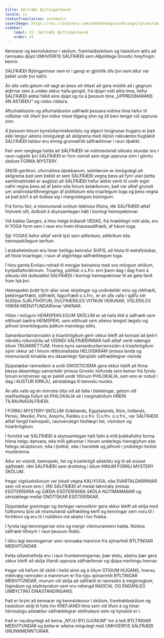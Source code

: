 ```yaml
---
title: Sálfræði Byltingarkennd
locale: is
statusTranslation: automatic
coverImage: https://res.cloudinary.com/xmfm6mhw3gwctndtcubgx2rptnae/image/upload/v1740337243/small_cover_educacion_fundamental_a051170f1c.webp
sidebar:
    label: 31. Sálfræði Byltingarkennd
    order: 31
---
```

Kennarar og kennslukonur í skólum, framhaldsskólum og háskólum ættu að rannsaka djúpt UMHVERFIS SÁLFRÆÐI sem Alþjóðlega Gnostic hreyfingin kennir.

SÁLFRÆÐI Býtingarinnar sem er í gangi er gjörólík öllu því sem áður var þekkt undir því nafni.

Án alls vafa getum við sagt án þess að óttast að gera mistök að í gegnum aldirnar sem á undan okkur hafa gengið, frá djúpri nótt allra tíma, hefur SÁLFRÆÐI aldrei fallið eins djúpt og nú á þessum tíma „UPPREISNARÁNS ÁN ÁSTÆÐU“ og rokks riddara.

Afturhaldssöm og afturhaldssöm sálfræði þessara nútíma tíma hefur til viðbótar við ófarir því miður misst tilgang sinn og öll bein tengsl við uppruna sinn.

Á þessum tímum kynslóðarmisbreiðslu og algerri hnignunar hugans er það ekki lengur aðeins ómögulegt að skilgreina með óljósri nákvæmni hugtakið SÁLFRÆÐI heldur eru einnig grunnatriði sálfræðinnar í raun óþekkt.

Þeir sem ranglega halda að SÁLFRÆÐI sé nútímavísindi síðustu stundar eru í raun ruglaðir því SÁLFRÆÐI er forn vísindi sem eiga uppruna sinn í gömlu skólum FORNA MYSTERY.

SNOB-gerðinni, ofurnútíma óþokkanum, seinfærum er ómögulegt að skilgreina það sem þekkt er sem SÁLFRÆÐI vegna þess að fyrir utan þetta samtímatímabil er augljóst að SÁLFRÆÐI hefur aldrei verið til undir eigin nafni vegna þess að af þeim eða hinum ástæðunum, það var alltaf grunað um undirróðartilhneigingar af pólitískum eða trúarlegum toga og þess vegna sá það þörf á að dulbúa sig í margvíslegum búningum.

Frá fornu fari, á mismunandi sviðum leikhúss lífsins, lék SÁLFRÆÐI alltaf hlutverk sitt, dulbúið á skynsamlegan hátt í búningi heimspekinnar.

Við bakka Ganges, á hinu helga Indlandi VEDAS, frá hræðilegri nótt alda, eru til YOGA form sem í raun eru hrein tilraunasálfræði, af háum toga.

Sjö YOGAS hefur alltaf verið lýst sem aðferðum, aðferðum eða heimspekilegum kerfum.

Í arabaheiminum eru hinar heilögu kennslur SUFIS, að hluta til metafýsiskar, að hluta trúarlegar, í raun af algjörlega sálfræðilegum toga.

Í hinu gamla Evrópu rotnað til mergjar beinanna með svo mörgum stríðum, kynþáttafordómum. Trúarleg, pólitísk o.s.frv. enn þann dag í dag fram á síðustu öld dulbúaðist SÁLFRÆÐI í búningi heimspekinnar til að geta farið fram hjá því.

Heimspekin þrátt fyrir allar sínar skiptingar og undirdeildir eins og rökfræði, þekkingarfræði, siðfræði, fagurfræði o.s.frv., er án alls vafa í sjálfu sér AUGljós SJÁLFÍHÖFUN, DULFRÆÐILEG VITNUN VERUNAR, VÍSLEÐILEG VIRKNI MEÐVITUNDARinnar VAKNAR.

Villan í mörgum HEIMSPEKILEGUM SKÓLUM er að hafa litið á sálfræði sem eitthvað óæðra HEIMSPEKI, sem eitthvað sem aðeins tengist lægstu og jafnvel ómerkilegustu þáttum mannlegs eðlis.

Samanburðarrannsókn á trúarbrögðum gerir okkur kleift að komast að þeirri rökréttu niðurstöðu að VÍSINDI SÁLFRÆÐINNAR hafi alltaf verið nátengd öllum TRÚARRÉTTUM. Hvers kyns samanburðarrannsókn á trúarbrögðum sýnir okkur að í hinum rétttrúnaðasta HELGISKRÁM ýmissa landa og mismunandi tímabila eru dásamlegir fjársjóðir sálfræðilegrar vísinda

Djúpstæðar rannsóknir á sviði GNOSTICISMA gera okkur kleift að finna þessa dásamlegu samantekt ýmissa Gnostic höfunda sem kemur frá fyrstu tímum kristninnar og er þekkt undir titlinum PHILOKALIA, sem enn er notuð í dag í AUSTUR KIRKJU, sérstaklega til kennslu munka.

Án alls vafa og án minnsta ótta við að falla í blekkingar, getum við staðfastlega fullyrt að PHILOKALIA sé í meginatriðum HREIN TILRAUNASÁLFRÆÐI.

Í FORNU MYSTERY-SKÓLUM Grikklands, Egyptalands, Róm, Indlands, Persíu, Mexíkó, Perú, Assýríu, Kaldeu o.s.frv. O.s.frv. o.s.frv., var SÁLFRÆÐI alltaf tengd heimspeki, raunverulegri hlutlægri list, vísindum og trúarbrögðum.

Í fornöld var SÁLFRÆÐI á skynsamlegan hátt falin á milli þokkafullra forma hinna helgu dansara, eða milli gátunnar í hinum undarlegu hieroglyfum eða fallegu skúlptúrum, eða í ljóðlist, eða í harmleik og jafnvel í yndislegri tónlist musteranna.

Áður en vísindi, heimspeki, list og trúarbrögð aðskildu sig til að snúast sjálfstætt, ríkti SÁLFRÆÐI sem drottning í öllum HINUM FORNU MYSTERY SKÓLUM.

Þegar vígsluskólunum var lokað vegna KALIYUGA, eða SVARTALDARINNAR sem við erum enn í, lifði SÁLFRÆÐI af meðal táknmáls ýmissa ESÓTERÍSKRA og GÆÐA-ESÓTERÍSKRA SKÓLA NÚTÍMAMAÐAR og sérstaklega meðal GNÓTÍSKAR ESÓTERÍSKAR.

Djúpstæðar greiningar og ítarlegar rannsóknir gera okkur kleift að skilja með fullkomnu ljósi að mismunandi sálfræðileg kerfi og kenningar sem voru til í fortíðinni og eru til í nútíðinni má skipta í tvo flokka.

Í fyrsta lagi kenningarnar eins og margir vitsmunamenn halda. Nútíma sálfræði tilheyrir í raun þessum flokki.

Í öðru lagi kenningarnar sem rannsaka manninn frá sjónarhóli BÝLTINGAR MEÐVITUNDAR.

Þetta síðastnefnda eru í raun frumkenningarnar, þær elstu, aðeins þær gera okkur kleift að skilja lifandi uppruna sálfræðinnar og djúpa merkingu hennar.

Þegar við höfum öll skilið í heild sinni og á öllum STIGUM HUGANS, hversu mikilvæg rannsókn á manninum er frá nýju sjónarmiði BÝLTINGAR MEÐVITUNDAR, munum við skilja að sálfræði er rannsókn á meginreglum, lögmálum og staðreyndum sem eru nátengd RADICAL OG ENDANLEG UMBYLTING EINASTANDINGANS.

Það er brýnt að kennarar og kennslukonur í skólum, framhaldsskólum og háskólum skilji til fulls hin KREFJANDI tíma sem við lifum á og hinar hörmulegu aðstæður sálfræðilegrar stefnuleysi sem ný kynslóð er í.

Það er nauðsynlegt að beina „NÝJU BYLGJUNUM“ inn á leið BÝLTINGAR MEÐVITUNDAR og þetta er aðeins mögulegt með UMHVERFIS SÁLFRÆÐI GRUNNMENNTUNAR.

